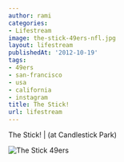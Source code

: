 ```yaml
---
author: rami
categories:
- Lifestream
image: the-stick-49ers-nfl.jpg
layout: lifestream
publishedAt: '2012-10-19'
tags:
- 49ers
- san-francisco
- usa
- california
- instagram
title: The Stick!
url: lifestream
---
```


The Stick! | (at Candlestick Park)

![The Stick 49ers](/assets/images/content/lifestream/the-stick-49ers-nfl.jpg)